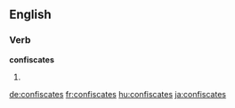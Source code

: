 
==English==

===Verb===
'''confiscates'''

# {{third-person singular of|confiscate}}

[[de:confiscates]]
[[fr:confiscates]]
[[hu:confiscates]]
[[ja:confiscates]]